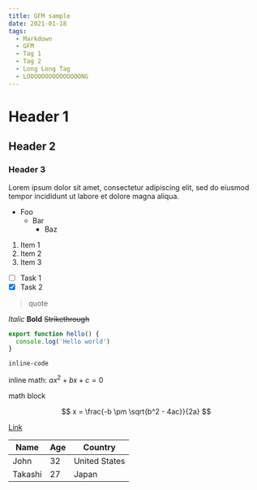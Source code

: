 ```yaml
---
title: GFM sample
date: 2021-01-18
tags:
  - Markdown
  - GFM
  - Tag 1
  - Tag 2
  - Long Long Tag
  - LOOOOOOOOOOOOOOONG
---
```


# Header 1

## Header 2

### Header 3

Lorem ipsum dolor sit amet, consectetur adipiscing elit, sed do eiusmod tempor incididunt ut labore et dolore magna aliqua.

- Foo
  - Bar
    - Baz

1. Item 1
2. Item 2
3. Item 3

- [ ] Task 1
- [x] Task 2

> quote

_Italic_
**Bold**
~~Strikethrough~~

```js
export function hello() {
  console.log('Hello world')
}
```

`inline-code`

inline math: $ax^2 + bx + c = 0$

math block

$$
x = \frac{-b \pm \sqrt{b^2 - 4ac}}{2a}
$$

[Link](https://www.example.com)

| Name    | Age | Country       |
| ------- | --- | ------------- |
| John    | 32  | United States |
| Takashi | 27  | Japan         |
